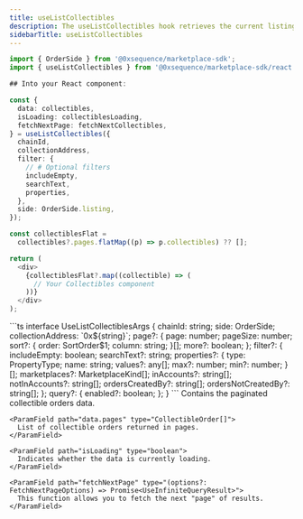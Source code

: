```yaml
---
title: useListCollectibles
description: The useListCollectibles hook retrieves the current listings and offers in a collection from your Marketplace. Useful for accessing and managing listings and offers efficiently.
sidebarTitle: useListCollectibles
---
```


```ts
import { OrderSide } from '@0xsequence/marketplace-sdk';
import { useListCollectibles } from '@0xsequence/marketplace-sdk/react';

## Into your React component:

const {
  data: collectibles,
  isLoading: collectiblesLoading,
  fetchNextPage: fetchNextCollectibles,
} = useListCollectibles({
  chainId,
  collectionAddress,
  filter: {
    // # Optional filters
    includeEmpty,
    searchText,
    properties,
  },
  side: OrderSide.listing,
});

const collectiblesFlat =
  collectibles?.pages.flatMap((p) => p.collectibles) ?? [];

return (
  <div>
    {collectiblesFlat?.map((collectible) => (
      // Your Collectibles component
    ))}
  </div>
);
```

<ResponseField name="useListCollectibles">
  <ResponseField name="* params"/>
  <Expandable>
    ```ts
    interface UseListCollectiblesArgs {
      chainId: string;
      side: OrderSide;
      collectionAddress: `0x${string}`;
      page?: {
        page: number;
        pageSize: number;
        sort?: {
          order: SortOrder$1;
          column: string;
        }[];
        more?: boolean;
      };
      filter?: {
        includeEmpty: boolean;
        searchText?: string;
        properties?: {
          type: PropertyType;
          name: string;
          values?: any[];
          max?: number;
          min?: number;
        }[];
        marketplaces?: MarketplaceKind[];
        inAccounts?: string[];
        notInAccounts?: string[];
        ordersCreatedBy?: string[];
        ordersNotCreatedBy?: string[];
      };
      query?: {
        enabled?: boolean;
      };
    }
    ```
  </Expandable>

  <ResponseField name="* return properties"/>
  <Expandable>
    <ParamField path="data" type="ListCollectiblesReturn">
      Contains the paginated collectible orders data.
    </ParamField>

    <ParamField path="data.pages" type="CollectibleOrder[]">
      List of collectible orders returned in pages.
    </ParamField>

    <ParamField path="isLoading" type="boolean">
      Indicates whether the data is currently loading.
    </ParamField>

    <ParamField path="fetchNextPage" type="(options?: FetchNextPageOptions) => Promise<UseInfiniteQueryResult>">
      This function allows you to fetch the next "page" of results.
    </ParamField>
  </Expandable>
</ResponseField>